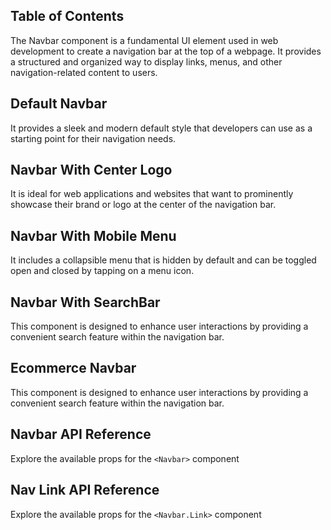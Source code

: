 




## Table of Contents

The Navbar component is a fundamental UI element used in web development to create a navigation bar at the top of a webpage. It provides a structured and organized way to display links, menus, and other navigation-related content to users.

## Default Navbar

It provides a sleek and modern default style that developers can use as a starting point for their navigation needs.

<CodePreview github="Navigation" code={DefaultNavbarCode}>
  <DefaultNavbar />
</CodePreview>

## Navbar With Center Logo

It is ideal for web applications and websites that want to prominently showcase their brand or logo at the center of the navigation bar.

<CodePreview github="Navigation" code={NavbarWithCenterLogoCode}>
  <NavbarWithCenterLogo />
</CodePreview>

## Navbar With Mobile Menu

It includes a collapsible menu that is hidden by default and can be toggled open and closed by tapping on a menu icon.

<CodePreview github="Navigation" code={NavbarWithMobileMenuCode}>
  <NavbarWithMobileMenu />
</CodePreview>

## Navbar With SearchBar

This component is designed to enhance user interactions by providing a convenient search feature within the navigation bar.

<CodePreview github="Navigation" code={NavbarWithSearchBarCode}>
  <NavbarWithSearchBar />
</CodePreview>

## Ecommerce Navbar

This component is designed to enhance user interactions by providing a convenient search feature within the navigation bar.

<CodePreview github="Navigation" code={EcommerceNavbarCode}>
  <EcommerceNavbar />
</CodePreview>

## Navbar API Reference

Explore the available props for the `<Navbar>` component

<ComponentApi data={NavbarApiData} />

## Nav Link API Reference

Explore the available props for the `<Navbar.Link>` component

<ComponentApi data={NavLinksAPIData} />
